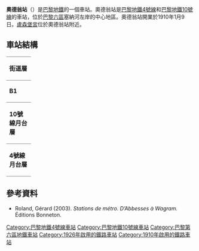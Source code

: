 {{expand|time=2016-02-25T06:46:51+00:00}}
{{no footnotes|time=2016-02-25T06:46:51+00:00}}
{{Infobox station
| name                = Odéon
| symbol_location     = paris
| symbol              = m
| symbol2             = 
| type                = [[巴黎地鐵|巴黎地鐵]]車站
| image               = [[File:Metro_de_Paris_-_Ligne_4_-_Odeon_01.jpg|275px]]
| alt                 = 
| caption             = 
| other_name          = 
| address             = Carrefour de l'Odéon<br>93, boul. Saint-Germain<br>108, boul. Saint-Germain<br />[[巴黎六區|巴黎六區]]
| borough             = [[法蘭西島|法蘭西島]]
| country             = 法國
| iso_region          = FR_scale:2000
| coordinates_display = title
| coordinates_format  = dms
| latd  = 48| latm  = 51| lats  = 07| latNS  = N
| longd = 2| longm = 20| longs = 20| longEW = E
| coordinates         = 
| owned               = [[RATP|RATP]]
| operator            = [[RATP|RATP]]
| line                = 
| disabled            = 
| zone                = 1
| opened              = [[File:Paris_m_4_jms.svg|15px]] {{start date|1910|01|09}}<br />[[File:Paris_Metro_10.svg|15px]] {{start date|1926|02|14}}
| closed              = <!-- {{End date|YYYY|MM|DD|df=y}} -->
| services            = 
| map_type            = France Paris
}}
'''奧德翁站'''（{{lang-fr|Odéon}}）是[[巴黎地鐵|巴黎地鐵]]的一個車站。奧德翁站是[[巴黎地鐵4號線|巴黎地鐵4號線]]和[[巴黎地鐵10號線|巴黎地鐵10號線]]的車站，位於[[巴黎六區|巴黎六區]]塞納河左岸的中心地區。奧德翁站開業於1910年1月9日。[[盧森堡宮|盧森堡宮]]位於奧德翁站附近。
== 車站結構 ==
{| border=0 cellspacing=0 cellpadding=3
|style="border-bottom:solid 1px gray;border-top:solid 1px gray;" width=50 valign=top|'''街道層'''
|-
|style="border-bottom:solid 1px gray;border-top:solid 1px gray;" width=50 valign=top|'''B1'''
|style="border-top:solid 1px gray;border-bottom:solid 1px gray;" width=100 valign=top|月台連接夾層
|-
|style="border-bottom:solid 1px gray;" width=50 rowspan=4 valign=top|'''10號線月台層'''
|style="border-top:solid 1px gray;border-right:solid 2px black;border-left:solid 2px black;border-bottom:solid 2px black;" colspan=2|<div style="text-align: center;"><small>[[側式月台|側式月台]]，右側開門</small></div>
|-
|style="border-bottom:solid 1px gray;" width=100|西行
|style="border-bottom:solid 1px gray;" width=390|{{arrow|L}} [[File:Metro-M.svg|16x16px]][[File:Paris_Metro_10.svg|16x16px]]往[[布洛涅-聖克盧橋站|布洛涅-聖克盧橋]]<small>（[[馬比永站|馬比永]]）</small>
|-
|東行
|{{arrow|R}} [[File:Metro-M.svg|16x16px]][[File:Paris_Metro_10.svg|16x16px]]往[[奧斯特里茨站_(巴黎地鐵)|奧斯特里茨站]]<small>（[[克呂尼-拉索邦站|克呂尼-拉索邦]]）</small>
|-
|style="border-top:solid 2px black;border-right:solid 2px black;border-left:solid 2px black;border-bottom:solid 1px gray;" colspan=2|<div style="text-align: center;"><small>[[側式月台|側式月台]]，右側開門</small></div>
|-
|style="border-bottom:solid 1px gray;" width=50 rowspan=4 valign=top|'''4號線月台層'''
|style="border-top:solid 1px gray;border-right:solid 2px black;border-left:solid 2px black;border-bottom:solid 2px black;" colspan=2|<div style="text-align: center;"><small>[[側式月台|側式月台]]，右側開門</small></div>
|-
|style="border-bottom:solid 1px gray;" width=100|北行
|style="border-bottom:solid 1px gray;" width=390|{{arrow|L}} [[File:Metro-M.svg|16x16px]][[File:Paris_m_4_jms.svg|16x16px]]往[[克利尼昂库尔门站|克利尼昂库尔门]]<small>（[[聖米歇爾站_(巴黎)|聖米歇爾]]）</small>
|-
|南行
|{{arrow|R}} [[File:Metro-M.svg|16x16px]][[File:Paris_m_4_jms.svg|16x16px]]往[[巴涅-露西·奧布拉克站|巴涅-露西·奧布拉克]]<small>（[[圣日耳曼德普雷站|圣日耳曼德普雷]]）</small>
|-
|style="border-top:solid 2px black;border-right:solid 2px black;border-left:solid 2px black;border-bottom:solid 1px gray;" colspan=2|<div style="text-align: center;"><small>[[側式月台|側式月台]]，右側開門</small></div>
|}
{{commons category|Odéon (Paris Metro)}}

==參考資料==
*Roland, Gérard (2003). ''Stations de métro. D’Abbesses à Wagram.'' Éditions Bonneton.

{{巴黎地鐵4號線}}
{{巴黎地鐵10號線}}
{{DEFAULTSORT:Odéon}}
[[Category:巴黎地鐵4號線車站|Category:巴黎地鐵4號線車站]]
[[Category:巴黎地鐵10號線車站|Category:巴黎地鐵10號線車站]]
[[Category:巴黎第六區地鐵車站|Category:巴黎第六區地鐵車站]]
[[Category:1926年啟用的鐵路車站|Category:1926年啟用的鐵路車站]]
[[Category:1910年啟用的鐵路車站|Category:1910年啟用的鐵路車站]]